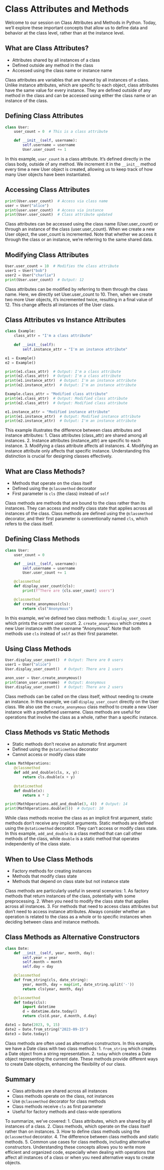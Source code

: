 # Class Attributes and Methods

::: {.notes}
Welcome to our session on Class Attributes and Methods in Python. Today, we'll explore these important concepts that allow us to define data and behavior at the class level, rather than at the instance level.
:::


## What are Class Attributes?

- Attributes shared by all instances of a class
- Defined outside any method in the class
- Accessed using the class name or instance name

::: {.notes}
Class attributes are variables that are shared by all instances of a class. Unlike instance attributes, which are specific to each object, class attributes have the same value for every instance. They are defined outside of any method in the class and can be accessed using either the class name or an instance of the class.
:::


## Defining Class Attributes

```python
class User:
    user_count = 0  # This is a class attribute

    def __init__(self, username):
        self.username = username
        User.user_count += 1
```

::: {.notes}
In this example, `user_count` is a class attribute. It's defined directly in the class body, outside of any method. We increment it in the `__init__` method every time a new User object is created, allowing us to keep track of how many User objects have been instantiated.
:::


## Accessing Class Attributes

```python
print(User.user_count)  # Access via class name
user = User("alice")
print(user.user_count)  # Access via instance
print(User.user_count)  # Class attribute updated
```

::: {.notes}
Class attributes can be accessed using the class name (User.user_count) or through an instance of the class (user.user_count). When we create a new User object, the user_count is incremented. Note that whether we access it through the class or an instance, we're referring to the same shared data.
:::


## Modifying Class Attributes

```python
User.user_count = 10  # Modifies the class attribute
user1 = User("bob")
user2 = User("charlie")
print(User.user_count)  # Output: 12
```

::: {.notes}
Class attributes can be modified by referring to them through the class name. Here, we directly set User.user_count to 10. Then, when we create two more User objects, it's incremented twice, resulting in a final value of 12. This change affects all instances of the User class.
:::


## Class Attributes vs Instance Attributes

```python
class Example:
    class_attr = "I'm a class attribute"
    
    def __init__(self):
        self.instance_attr = "I'm an instance attribute"

e1 = Example()
e2 = Example()

print(e1.class_attr)  # Output: I'm a class attribute
print(e2.class_attr)  # Output: I'm a class attribute
print(e1.instance_attr)  # Output: I'm an instance attribute
print(e2.instance_attr)  # Output: I'm an instance attribute

Example.class_attr = "Modified class attribute"
print(e1.class_attr)  # Output: Modified class attribute
print(e2.class_attr)  # Output: Modified class attribute

e1.instance_attr = "Modified instance attribute"
print(e1.instance_attr)  # Output: Modified instance attribute
print(e2.instance_attr)  # Output: I'm an instance attribute
```

::: {.notes}
This example illustrates the difference between class attributes and instance attributes:
1. Class attributes (class_attr) are shared among all instances.
2. Instance attributes (instance_attr) are specific to each instance.
3. Modifying a class attribute affects all instances.
4. Modifying an instance attribute only affects that specific instance.
Understanding this distinction is crucial for designing classes effectively.
:::


## What are Class Methods?

- Methods that operate on the class itself
- Defined using the `@classmethod` decorator
- First parameter is `cls` (the class) instead of `self`

::: {.notes}
Class methods are methods that are bound to the class rather than its instances. They can access and modify class state that applies across all instances of the class. Class methods are defined using the `@classmethod` decorator, and their first parameter is conventionally named `cls`, which refers to the class itself.
:::


## Defining Class Methods

```python
class User:
    user_count = 0

    def __init__(self, username):
        self.username = username
        User.user_count += 1

    @classmethod
    def display_user_count(cls):
        print(f"There are {cls.user_count} users")

    @classmethod
    def create_anonymous(cls):
        return cls("Anonymous")
```

::: {.notes}
In this example, we've defined two class methods:
1. `display_user_count` which prints the current user count.
2. `create_anonymous` which creates a new User instance with the username "Anonymous".
Note that both methods use `cls` instead of `self` as their first parameter.
:::


## Using Class Methods

```python
User.display_user_count()  # Output: There are 0 users
user1 = User("alice")
User.display_user_count()  # Output: There are 1 users

anon_user = User.create_anonymous()
print(anon_user.username)  # Output: Anonymous
User.display_user_count()  # Output: There are 2 users
```

::: {.notes}
Class methods can be called on the class itself, without needing to create an instance. In this example, we call `display_user_count` directly on the User class. We also use the `create_anonymous` class method to create a new User instance with a predefined username. Class methods are useful for operations that involve the class as a whole, rather than a specific instance.
:::


## Class Methods vs Static Methods

- Static methods don't receive an automatic first argument
- Defined using the `@staticmethod` decorator
- Cannot access or modify class state

```python
class MathOperations:
    @classmethod
    def add_and_double(cls, x, y):
        return cls.double(x + y)
    
    @staticmethod
    def double(x):
        return x * 2

print(MathOperations.add_and_double(3, 4))  # Output: 14
print(MathOperations.double(5))  # Output: 10
```

::: {.notes}
While class methods receive the class as an implicit first argument, static methods don't receive any implicit arguments. Static methods are defined using the `@staticmethod` decorator. They can't access or modify class state. In this example, `add_and_double` is a class method that can call other methods of the class, while `double` is a static method that operates independently of the class state.
:::


## When to Use Class Methods

- Factory methods for creating instances
- Methods that modify class state
- Methods that depend on class state but not instance state

::: {.notes}
Class methods are particularly useful in several scenarios:
1. As factory methods that return instances of the class, potentially with some preprocessing.
2. When you need to modify the class state that applies across all instances.
3. For methods that need to access class attributes but don't need to access instance attributes.
Always consider whether an operation is related to the class as a whole or to specific instances when deciding between class and instance methods.
:::


## Class Methods as Alternative Constructors

```python
class Date:
    def __init__(self, year, month, day):
        self.year = year
        self.month = month
        self.day = day

    @classmethod
    def from_string(cls, date_string):
        year, month, day = map(int, date_string.split('-'))
        return cls(year, month, day)

    @classmethod
    def today(cls):
        import datetime
        d = datetime.date.today()
        return cls(d.year, d.month, d.day)

date1 = Date(2023, 9, 15)
date2 = Date.from_string("2023-09-15")
date3 = Date.today()
```

::: {.notes}
Class methods are often used as alternative constructors. In this example, we have a Date class with two class methods:
1. `from_string` which creates a Date object from a string representation.
2. `today` which creates a Date object representing the current date.
These methods provide different ways to create Date objects, enhancing the flexibility of our class.
:::


## Summary

- Class attributes are shared across all instances
- Class methods operate on the class, not instances
- Use `@classmethod` decorator for class methods
- Class methods receive `cls` as first parameter
- Useful for factory methods and class-wide operations

::: {.notes}
To summarize, we've covered:
1. Class attributes, which are shared by all instances of a class.
2. Class methods, which operate on the class itself rather than on instances.
3. How to define class methods using the `@classmethod` decorator.
4. The difference between class methods and static methods.
5. Common use cases for class methods, including alternative constructors.
Understanding these concepts allows you to write more efficient and organized code, especially when dealing with operations that affect all instances of a class or when you need alternative ways to create objects.
:::